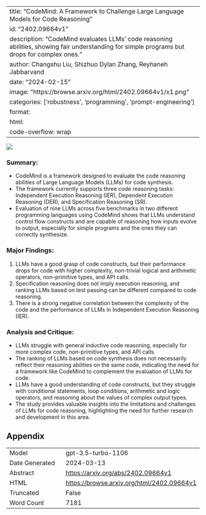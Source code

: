 
---
title: "CodeMind: A Framework to Challenge Large Language Models for Code Reasoning"
id: "2402.09664v1"
description: "CodeMind evaluates LLMs' code reasoning abilities, showing fair understanding for simple programs but drops for complex ones."
author: Changshu Liu, Shizhuo Dylan Zhang, Reyhaneh Jabbarvand
date: "2024-02-15"
image: "https://browse.arxiv.org/html/2402.09664v1/x1.png"
categories: ['robustness', 'programming', 'prompt-engineering']
format:
  html:
    code-overflow: wrap
---

![](https://browse.arxiv.org/html/2402.09664v1/x1.png)

### **Summary:**
- CodeMind is a framework designed to evaluate the code reasoning abilities of Large Language Models (LLMs) for code synthesis.
- The framework currently supports three code reasoning tasks: Independent Execution Reasoning (IER), Dependent Execution Reasoning (DER), and Specification Reasoning (SR).
- Evaluation of nine LLMs across five benchmarks in two different programming languages using CodeMind shows that LLMs understand control flow constructs and are capable of reasoning how inputs evolve to output, especially for simple programs and the ones they can correctly synthesize.

### **Major Findings:**
1. LLMs have a good grasp of code constructs, but their performance drops for code with higher complexity, non-trivial logical and arithmetic operators, non-primitive types, and API calls.
2. Specification reasoning does not imply execution reasoning, and ranking LLMs based on test passing can be different compared to code reasoning.
3. There is a strong negative correlation between the complexity of the code and the performance of LLMs in Independent Execution Reasoning (IER).

### **Analysis and Critique:**
- LLMs struggle with general inductive code reasoning, especially for more complex code, non-primitive types, and API calls.
- The ranking of LLMs based on code synthesis does not necessarily reflect their reasoning abilities on the same code, indicating the need for a framework like CodeMind to complement the evaluation of LLMs for code.
- LLMs have a good understanding of code constructs, but they struggle with conditional statements, loop conditions, arithmetic and logic operators, and reasoning about the values of complex output types.
- The study provides valuable insights into the limitations and challenges of LLMs for code reasoning, highlighting the need for further research and development in this area.

## Appendix

|          |          |
|----------|----------|
| Model     | gpt-3.5-turbo-1106       |
| Date Generated     | 2024-03-13       |
| Abstract | [https://arxiv.org/abs/2402.09664v1](https://arxiv.org/abs/2402.09664v1)        |
| HTML     | [https://browse.arxiv.org/html/2402.09664v1](https://browse.arxiv.org/html/2402.09664v1)       |
| Truncated       | False       |
| Word Count       | 7181       |
